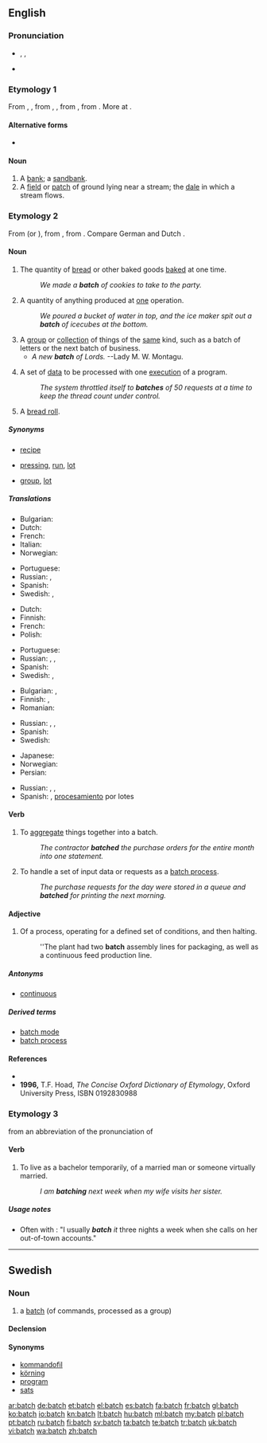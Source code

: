 ==English==

===Pronunciation===
* {{enPR|băch}}, {{IPA|/bætʃ/}}, {{X-SAMPA|/b{tS/}}
* {{rhymes|ætʃ}}

===Etymology 1===
From {{etyl|enm}} {{term|bache|lang=enm}}, {{term|bæcche|lang=enm}}, from {{etyl|ang}} {{term|bæce|bæċe|lang=ang}}, {{term|bece|beċe|brook, stream|lang=ang}}, from {{proto|Germanic|bakiz|brook|lang=en}}, from {{proto|Indo-European|bʰog-|flowing water|lang=en}}. More at {{l|en|beach}}.

====Alternative forms====
* {{l|en|baiche}}

====Noun====
{{en-noun|batches}}

# A [[bank]]; a [[sandbank]].
# A [[field]] or [[patch]] of ground lying near a stream; the [[dale]] in which a stream flows.

===Etymology 2===
From {{etyl|enm}} {{term|bache||lang=enm}} (or {{term|bacche||lang=enm}}), from {{etyl|ang}} {{term|bæcce||something baked|lang=ang}}, from {{term|bacan||to bake|lang=ang}}. Compare German {{term|Gebäck||lang=de}} and Dutch {{term|baksel||lang=nl}}.

====Noun====
{{en-noun|es}}

# The quantity of [[bread]] or other baked goods [[bake]]d at one time.
#: ''We made a '''batch''' of cookies to take to the party.''
# A quantity of anything produced at [[one]] operation.
#: ''We poured a bucket of water in top, and the ice maker spit out a '''batch''' of icecubes at the bottom.''
# A [[group]] or [[collection]] of things of the [[same]] kind, such as a batch of letters or the next batch of business.
#* ''A new '''batch''' of Lords.'' --Lady M. W. Montagu.
# {{computing}} A set of [[data]] to be processed with one [[execute|execution]] of a program.
#: ''The system throttled itself to '''batches''' of 50 requests at a time to keep the thread count under control.''
# {{UK|dialect|Midlands}} A [[bread roll]].

=====Synonyms=====
* {{sense|quantity of baked goods}} [[recipe]]
* {{sense|anything produced in one operation}} [[pressing]], [[run]], [[lot]]
* {{sense|group of things of the same kind}} [[group]], [[lot]]

=====Translations=====
{{trans-top|quantity of baked goods made at one time}}
* Bulgarian: {{t|bg|фурна}}
* Dutch: {{t+|nl|lot|n}}
* French: {{t+|fr|fournée|f}}
* Italian: {{t|it|infornata|f}}
* Norwegian: {{t|no|ladning|f}}
{{trans-mid}}
* Portuguese: {{t|pt|fornada|f}}
* Russian: {{t|ru|партия|f|tr=pártija|sc=Cyrl}}, {{t|ru|порция|f|tr=pórcija|sc=Cyrl}}
* Spanish: {{t|es|hornada|f}}
* Swedish: {{t|sv|bak|n}}, {{t|sv|sats|c}}
{{trans-bottom}}

{{trans-top|quantity of anything produced in one operation}}
* Dutch: {{t+|nl|lot|n}}
* Finnish: {{t+|fi|erä}}
* French: {{t+|fr|lot|m}}
* Polish: {{t|pl|wsad}}
{{trans-mid}}
* Portuguese: {{t+|pt|lote}}
* Russian: {{t|ru|партия|f|tr=pártija|sc=Cyrl}}, {{t|ru|серия|f|tr=sérija|sc=Cyrl}}, {{t|ru|пакет|m|tr=pakét|sc=Cyrl}}
* Spanish: {{t|es|lote|m}}
* Swedish: {{t|sv|sats|c}}, {{t-|sv|batch}}
{{trans-bottom}}

{{trans-top|group or collection of things of the same kind}}
* Bulgarian: {{t|bg|партида}},  {{t|bg|порция}}
* Finnish: {{t+|fi|joukko}}, {{t+|fi|sarja}}
* Romanian: {{t|ro|șarjă|f}}
{{trans-mid}}
* Russian: {{t|ru|партия|f|tr=pártija|sc=Cyrl}}, {{t|ru|пакет|m|tr=pakét|sc=Cyrl}}, {{t|ru|порция|f|tr=pórcija|sc=Cyrl}}
* Spanish: {{t|es|lote|m}}
* Swedish: {{t|sv|sats|c}}
{{trans-bottom}}

{{trans-top|computing}}
* Japanese: {{t|ja|バッチ|tr=batchi|sc=Jpan}}
* Norwegian: {{t|no|batch}}
* Persian: {{t|fa|بچ|tr=bač|sc=fa-Arab}}
{{trans-mid}}
* Russian: {{t|ru|пакет|m|tr=pakét|sc=Cyrl}}, {{t|ru|бэтч|m|tr=betč|sc=Cyrl}}, {{t|ru|бэч|m|tr=beč|sc=Cyrl}}
* Spanish: {{t|es|lote|m}}, [[procesamiento]] por lotes
{{trans-bottom}}

====Verb====
{{en-verb|batches|batching|batched}}

# To [[aggregate]] things together into a batch.
#: ''The contractor '''batched''' the purchase orders for the entire month into one statement.''
# {{computing}} To handle a set of input data or requests as a [[batch process]].
#: ''The purchase requests for the day were stored in a queue and '''batched''' for printing the next morning.''

====Adjective====
{{en-adj|-}}

# Of a process, operating for a defined set of conditions, and then halting.
#: ''The plant had two '''batch''' assembly lines for packaging, as well as a continuous feed production line.

=====Antonyms=====
* [[continuous]]

=====Derived terms=====
* [[batch mode]]
* [[batch process]]

====References====
* {{R:Webster 1913}}
* '''1996,''' T.F. Hoad, ''The Concise Oxford Dictionary of Etymology'', Oxford University Press, ISBN 0192830988

===Etymology 3===
from an abbreviation of the pronunciation of {{term|bachelor|lang=en||unmarried adult male}}

====Verb====
{{en-verb|batch|es}}

# {{informal}} To live as a bachelor temporarily, of a married man or someone virtually married.
#: ''I am '''batching''' next week when my wife visits her sister.''

=====Usage notes=====
* Often with {{term|it}}: "I usually '''''batch''' it'' three nights a week when she calls on her out-of-town accounts."

----

==Swedish==

===Noun===
{{sv-noun|g=c}}

# {{context|computing|slang|lang=sv}} a [[#English|batch]] (of commands, processed as a group)

====Declension====
{{sv-noun-reg-er}}
{{sv-noun-reg-ar}}

====Synonyms====
* [[kommandofil]]
* [[körning]]
* [[program]]
* [[sats]]

[[ar:batch]]
[[de:batch]]
[[et:batch]]
[[el:batch]]
[[es:batch]]
[[fa:batch]]
[[fr:batch]]
[[gl:batch]]
[[ko:batch]]
[[io:batch]]
[[kn:batch]]
[[lt:batch]]
[[hu:batch]]
[[ml:batch]]
[[my:batch]]
[[pl:batch]]
[[pt:batch]]
[[ru:batch]]
[[fi:batch]]
[[sv:batch]]
[[ta:batch]]
[[te:batch]]
[[tr:batch]]
[[uk:batch]]
[[vi:batch]]
[[wa:batch]]
[[zh:batch]]